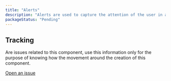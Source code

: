 ```yaml
---
title: "Alerts"
description: "Alerts are used to capture the attention of the user in an intrusive way. They can be used just to say that something went right, or perhaps to say that something needs to be reviewed."
packageStatus: "Pending"
---
```



## Tracking

Are issues related to this component, use this information only for the purpose of knowing how the movement around the creation of this component.

[Open an issue](https://github.com/liferay/clay/issues)

<Tracking query="ClayAlert+repo:liferay/clay" />